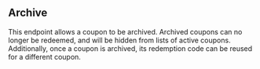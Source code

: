 ## Archive

This endpoint allows a coupon to be archived. Archived coupons can no longer be redeemed, and
will be hidden from lists of active coupons. Additionally, once a coupon is archived, its redemption
code can be reused for a different coupon.
